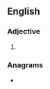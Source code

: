 ==English==

===Adjective===
{{head|en|adjective comparative form}}

# {{en-comparative of|severe}}

===Anagrams===
* {{anagrams|en|a=eeerrsv|Reserve|Reveres|reserve|reveres|reverse|veerers}}